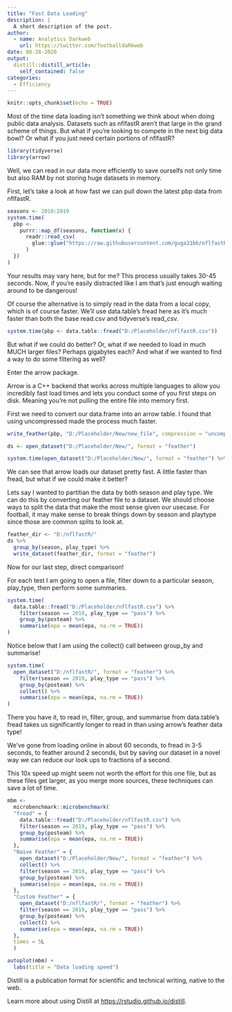 ```yaml
---
title: "Fast Data Loading"
description: |
  A short description of the post.
author:
  - name: Analytics Darkweb
    url: https://twitter.com/footballdaRkweb
date: 08-28-2020
output:
  distill::distill_article:
    self_contained: false
categories:
  - Efficiency
---
```


```r
knitr::opts_chunk$set(echo = TRUE)
```

Most of the time data loading isn't something we think about when doing public data analysis. Datasets such as nflfastR aren't that large in the grand scheme of things. But what if you're looking
to compete in the next big data bowl? Or what if you just need certain portions of nflfastR?

```r
library(tidyverse)
library(arrow)
```

Well, we can read in our data more efficiently to save ourselfs not only time but also RAM by not storing huge datasets in memory. 

First, let's take a look at how fast we can pull down the latest pbp data from nflfastR.


```r
seasons <- 2010:2019
system.time(
  pbp <- 
    purrr::map_df(seasons, function(x) {
      readr::read_csv(
        glue::glue("https://raw.githubusercontent.com/guga31bb/nflfastR-data/master/data/play_by_play_{x}.csv.gz")
      )
  })
)
```

Your results may vary here, but for me? This process usually takes 30-45 seconds. Now, if you're easily distracted like I am that's just enough waiting around to be dangerous! 

Of course the alternative is to simply read in the data from a local copy, which is of course faster. We'll use data.table's fread here as it's much faster than both the base 
read.csv and tidyverse's read_csv.

```r
system.time(pbp <- data.table::fread("D:/Placeholder/nflfastR.csv"))
```

But what if we could do better? Or, what if we needed to load in much MUCH larger files? Perhaps gigabytes each? And what if we wanted to find a way to do some filtering as well?

Enter the arrow package.

Arrow is a C++ backend that works across multiple languages to allow you incredibly fast load times and lets you conduct some of you first steps on disk. Meaning you're not pulling the entire
file into memory first.

First we need to convert our data.frame into an arrow table. I found that using uncompressed made the process much faster.

```r
write_feather(pbp, "D:/Placeholder/New/new_file", compression = "uncompressed")

ds <- open_dataset("D:/Placeholder/New/", format = "feather")

system.time(open_dataset("D:/Placeholder/New/", format = "feather") %>% collect())
```

We can see that arrow loads our dataset pretty fast. A little faster than fread, but what if we could make it better?

Lets say I wanted to partitian the data by both season and play type. We can do this by converting our feather file to a dataset. We should choose ways to split the data that make the most 
sense given our usecase. For football, it may make sense to break things down by season and playtype since those are common splits to look at. 

```r
feather_dir <- "D:/nflfastR/"
ds %>%
  group_by(season, play_type) %>%
  write_dataset(feather_dir, format = "feather")
```


Now for our last step, direct comparison! 

For each test I am going to open a file, filter down to a particular season, play_type, then perform some summaries. 

```r
system.time(
  data.table::fread("D:/Placeholder/nflfastR.csv") %>% 
    filter(season == 2019, play_type == "pass") %>% 
    group_by(posteam) %>% 
    summarise(epa = mean(epa, na.rm = TRUE))
)
```

Notice below that I am using the collect() call between group_by and summarise! 

```r
system.time(
  open_dataset("D:/nflfastR/", format = "feather") %>% 
    filter(season == 2019, play_type == "pass") %>% 
    group_by(posteam) %>% 
    collect() %>% 
    summarise(epa = mean(epa, na.rm = TRUE))
)
```

There you have it, to read in, filter, group, and summarise from data.table's fread takes us significantly longer to read in than using arrow's feather data type!

We've gone from loading online in about 60 seconds, to fread in 3-5 seconds, to feather around 2 seconds, but by saving our dataset in a novel way we can reduce our look ups to fractions of a second.

This 10x speed up might seem not worth the effort for this one file, but as these files get larger, as you merge more sources, these techniques can save a lot of time.

```r
mbm <- 
  microbenchmark::microbenchmark(
  "fread" = {
    data.table::fread("D:/Placeholder/nflfastR.csv") %>% 
    filter(season == 2019, play_type == "pass") %>% 
    group_by(posteam) %>% 
    summarise(epa = mean(epa, na.rm = TRUE))
  },
  "Naive Feather" = {
    open_dataset("D:/Placeholder/New/", format = "feather") %>% 
    collect() %>% 
    filter(season == 2019, play_type == "pass") %>% 
    group_by(posteam) %>% 
    summarise(epa = mean(epa, na.rm = TRUE))
  },
  "Custom Feather" = {
    open_dataset("D:/nflfastR/", format = "feather") %>% 
    filter(season == 2019, play_type == "pass") %>% 
    group_by(posteam) %>% 
    collect() %>% 
    summarise(epa = mean(epa, na.rm = TRUE))
  },
  times = 5L
  )
```

```r
autoplot(mbm) + 
  labs(title = "Data loading speed")
```


Distill is a publication format for scientific and technical writing, native to the web.

Learn more about using Distill at <https://rstudio.github.io/distill>.

